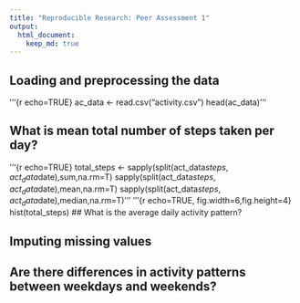 ```yaml
---
title: "Reproducible Research: Peer Assessment 1"
output: 
  html_document:
    keep_md: true
---
```



## Loading and preprocessing the data
'''{r echo=TRUE}
ac_data <- read.csv("activity.csv")
head(ac_data)
'''


## What is mean total number of steps taken per day?
'''{r echo=TRUE}
total_steps <- sapply(split(act_data$steps,act_data$date),sum,na.rm=T)
sapply(split(act_data$steps,act_data$date),mean,na.rm=T)
sapply(split(act_data$steps,act_data$date),median,na.rm=T)
'''
'''{r echo=TRUE, fig.width=6,fig.height=4}
hist(total_steps)
## What is the average daily activity pattern?



## Imputing missing values



## Are there differences in activity patterns between weekdays and weekends?
